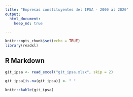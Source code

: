 ```yaml
---
title: "Empresas constituyentes del IPSA - 2000 al 2020"
output: 
  html_document:
    keep_md: true

---
```


```r
knitr::opts_chunk$set(echo = TRUE)
library(readxl)

```

## R Markdown

```r
git_ipsa <- read_excel("git_ipsa.xlsx", skip = 2)

git_ipsa[is.na(git_ipsa)] <- " "

knitr::kable(git_ipsa)

```
